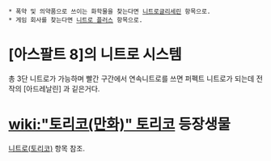  * 폭약 및 의약품으로 쓰이는 화학물을 찾는다면 [[니트로글리세린]] 항목으로.
 * 게임 회사를 찾는다면 [[니트로 플러스]] 항목으로.

= [아스팔트 8]의 니트로 시스템 =
총 3단 니트로가 가능하며 빨간 구간에서 연속니트로를 쓰면 퍼펙트 니트로가 되는데 전작의 [아드레날린] 과 깉은거다.

= [[wiki:"토리코(만화)" 토리코]] 등장생물 =
[[니트로(토리코)]] 항목 참조.
